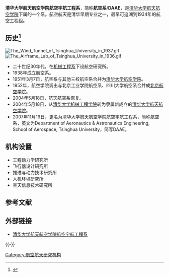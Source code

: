 {{Infobox University Department
 |名称              = 清华大学航天航空学院航空宇航工程系
 |其他名称        = Department of Aeronautics & Astronautics Engineering, School of Aerospace, Tsinghua University
 |徽标              = 
 |徽标说明        =
 |隶属              =[[清华大学航天航空学院|清华大学航天航空学院]]
 |建立时间        =1938年
 |关闭时间        =
 |类型              =[[科系|系]]
 |下属              =
 |主管官员        =
 |主席              =
 |党委书记        =
 |院长              = 
 |系主任           =
 |所长              =
 |部长              =
 |主任              =
 |头衔              =
 |头衔人名        =
 |教师              =
 |员工              =
 |学生              =
 |本科生           =
 |研究生           =
 |博士生           =
 |其他学生        =
 |地址              = {{CHN}}[[北京市|北京市]][[海淀区|海淀区]][[清华园|清华园]]
 |国家              =
 |省                 =
 |市                 =
 |坐标              =
 |网址              =http://www.tsinghua.edu.cn/publish/hy/index.html
 |标志              =
 |脚注              =
}}

'''清华大学航天航空学院航空宇航工程系'''，简称'''航空系'''/'''DAAE'''，是[[清华大学航天航空学院|清华大学航天航空学院]]下属的一个系。航空航天是清华早期专业之一，最早可追溯到1934年的航空工程组。

== 历史<ref>{{Cite web |url=http://www.tsinghua.edu.cn/publish/hy/1506/index.html |title=历史沿革 |access-date=2011-04-06 |archive-url=https://web.archive.org/web/20110416090600/http://www.tsinghua.edu.cn/publish/hy/1506/index.html |archive-date=2011-04-16 |dead-url=yes }}</ref> ==
[[File:The_Wind_Tunnel_of_Tsinghua_University_in_1937.gif|thumb]]
[[File:The_Airframe_Lab_of_Tsinghua_University_in_1936.gif|thumb]]
*二十世纪30年代，在[[清华大学机械工程系|机械工程系]]下设航空研究所。
*1938年成立航空系。
*1951年3月7日，航空系与其他三校航空系合并为[[清华大学航天航空学院|清华大学航空学院]]。
*1952年，航空学院调出与北京工业学院航空系、四川大学航空系合并成[[北京航空学院|北京航空学院]]。
*2004年5月18日，航天航空系恢复。
*2004年5月18日，从[[清华大学机械工程学院|清华大学机械工程学院]]转为隶属新成立的[[清华大学航天航空学院|清华大学航天航空学院]]。
*2007年11月19日，更名为清华大学航天航空学院航空宇航工程系，简称航空系，英文为Department of Aeronautics & Astronautics Engineering, School of Aerospace, Tsinghua University，简写DAAE。

==机构设置==
*工程动力学研究所
*飞行器设计研究所
*推进与动力技术研究所
*人机环境研究所
*空天信息技术研究所

== 参考文献 ==
{{Reflist|1}}

== 外部链接 ==
* [https://web.archive.org/web/20110415014601/http://www.tsinghua.edu.cn/publish/hy/index.html 清华大学航天航空学院航空宇航工程系]

{{-}}
{{清华大学/院系}}

[[Category:航空航天研究机构|Category:航空航天研究机构]]